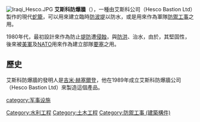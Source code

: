 {{unreferenced|time=2014-10-30T07:11:30+00:00}}
{{expand|time=2010-09-27T18:03:09+00:00}}
[[Image:Iraqi_Hesco.JPG|thumb]]
'''艾斯科防爆牆'''（{{lang-en|HESCO bastion}}），一種由艾斯科公司（Hesco Bastion Ltd）製作的現代[[蛇籠|蛇籠]]，可以用來建立臨時[[防波堤|防波堤]]以防水，或是用來作為軍隊[[防禦工事|防禦工事]]之用。

1980年代，最初設計來作為防止[[堤防|堤防]]遭[[侵蝕作用|侵蝕]]，與[[防洪|防洪]]、治水，由於，其堅固性，後來被[[美軍|美軍]]及[[NATO|NATO]]用來作為建立部隊[[要塞|要塞]]之用。

==歷史==
艾斯科防爆牆的發明人是[[吉米·赫塞爾登|吉米·赫塞爾登]]，他在1989年成立艾斯科防爆牆公司（Hesco Bastion Ltd）來製造這個產品。
{{military-stub}}

[[Category:水利工程|Category:水利工程]]
[[Category:土木工程|Category:土木工程]]
[[category:军事设施|category:军事设施]]
[[Category:防禦工事_(建築構件)|Category:防禦工事 (建築構件)]]